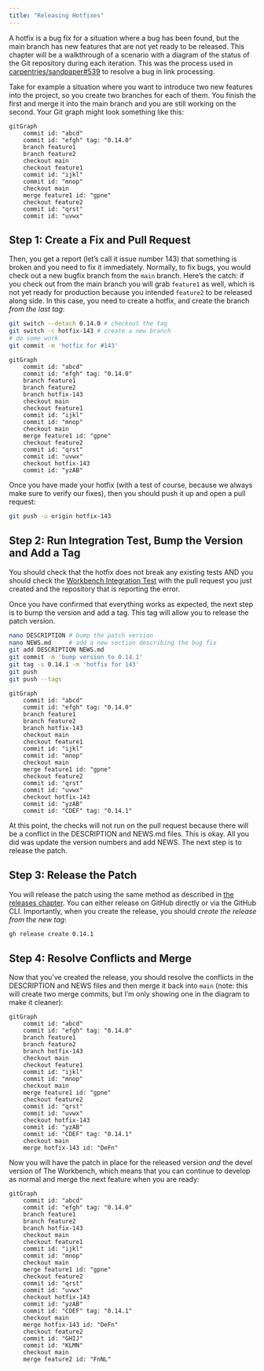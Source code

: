 ```yaml
---
title: "Releasing Hotfixes"
---
```


A hotfix is a bug fix for a situation where a bug has been found, but the main
branch has new features that are not yet ready to be released. This chapter will
be a walkthrough of a scenario with a diagram of the status of the Git
repository during each iteration. This was the process used in
[carpentries/sandpaper#539](https://github.com/carpentries/sandpaper/pull/539)
to resolve a bug in link processing.

Take for example a situation where you want to introduce two new features into
the project, so you create two branches for each of them. You finish the first
and merge it into the main branch and you are still working on the second. Your
Git graph might look something like this:


```mermaid
gitGraph
    commit id: "abcd"
    commit id: "efgh" tag: "0.14.0"
    branch feature1
    branch feature2
    checkout main
    checkout feature1
    commit id: "ijkl"
    commit id: "mnop"
    checkout main
    merge feature1 id: "gpne"
    checkout feature2
    commit id: "qrst"
    commit id: "uvwx"
```


## Step 1: Create a Fix and Pull Request

Then, you get a report (let's call it issue number 143) that something is broken
and you need to fix it immediately. Normally, to fix bugs, you would check out a
new bugfix branch from the `main` branch. Here's the catch: if you check out
from the main branch you will grab `feature1` as well, which is not yet ready
for production because you intended `feature2` to be released along side. In
this case, you need to create a hotfix, and create the branch _from the last
tag_:

```sh
git switch --detach 0.14.0 # checkout the tag
git switch -c hotfix-143 # create a new branch
# do some work
git commit -m 'hotfix for #143'
```

```mermaid
gitGraph
    commit id: "abcd"
    commit id: "efgh" tag: "0.14.0"
    branch feature1
    branch feature2
    branch hotfix-143
    checkout main
    checkout feature1
    commit id: "ijkl"
    commit id: "mnop"
    checkout main
    merge feature1 id: "gpne"
    checkout feature2
    commit id: "qrst"
    commit id: "uvwx"
    checkout hotfix-143
    commit id: "yzAB"
```


Once you have made your hotfix (with a test of course, because we always make
sure to verify our fixes), then you should push it up and open a pull request:

```sh
git push -u origin hotfix-143
```

## Step 2: Run Integration Test, Bump the Version and Add a Tag

You should check that the hotfix does not break any existing tests AND you
should check the [Workbench Integration
Test](https://github.com/carpentries/workbench-integration-test#readme) with the
pull request you just created and the repository that is reporting the error.

Once you have confirmed that everything works as expected, the next step is to
bump the version and add a tag. This tag will allow you to release the patch
version.

```sh
nano DESCRIPTION # bump the patch version
nano NEWS.md     # add a new section describing the bug fix
git add DESCRIPTION NEWS.md
git commit -m 'bump version to 0.14.1'
git tag -s 0.14.1 -m 'hotfix for 143'
git push
git push --tags
```


```mermaid
gitGraph
    commit id: "abcd"
    commit id: "efgh" tag: "0.14.0"
    branch feature1
    branch feature2
    branch hotfix-143
    checkout main
    checkout feature1
    commit id: "ijkl"
    commit id: "mnop"
    checkout main
    merge feature1 id: "gpne"
    checkout feature2
    commit id: "qrst"
    commit id: "uvwx"
    checkout hotfix-143
    commit id: "yzAB"
    commit id: "CDEF" tag: "0.14.1"
```

At this point, the checks will not run on the pull request because there will be
a conflict in the DESCRIPTION and NEWS.md files. This is okay. All you did was
update the version numbers and add NEWS. The next step is to release the patch.

## Step 3: Release the Patch

You will release the patch using the same method as described in [the releases
chapter](releases). You can either release on GitHub directly or via the GitHub
CLI. Importantly, when you create the release, you should _create the release
from the new tag_:

```sh
gh release create 0.14.1
```

## Step 4: Resolve Conflicts and Merge

Now that you've created the release, you should resolve the conflicts in the
DESCRIPTION and NEWS files and then merge it back into `main` (note: this will
create two merge commits, but I'm only showing one in the diagram to make it
cleaner):

```mermaid
gitGraph
    commit id: "abcd"
    commit id: "efgh" tag: "0.14.0"
    branch feature1
    branch feature2
    branch hotfix-143
    checkout main
    checkout feature1
    commit id: "ijkl"
    commit id: "mnop"
    checkout main
    merge feature1 id: "gpne"
    checkout feature2
    commit id: "qrst"
    commit id: "uvwx"
    checkout hotfix-143
    commit id: "yzAB"
    commit id: "CDEF" tag: "0.14.1"
    checkout main
    merge hotfix-143 id: "DeFn"
```


Now you will have the patch in place for the released version _and_ the devel
version of The Workbench, which means that you can continue to develop as
normal and merge the next feature when you are ready:

```mermaid
gitGraph
    commit id: "abcd"
    commit id: "efgh" tag: "0.14.0"
    branch feature1
    branch feature2
    branch hotfix-143
    checkout main
    checkout feature1
    commit id: "ijkl"
    commit id: "mnop"
    checkout main
    merge feature1 id: "gpne"
    checkout feature2
    commit id: "qrst"
    commit id: "uvwx"
    checkout hotfix-143
    commit id: "yzAB"
    commit id: "CDEF" tag: "0.14.1"
    checkout main
    merge hotfix-143 id: "DeFn"
    checkout feature2
    commit id: "GHIJ"
    commit id: "KLMN"
    checkout main
    merge feature2 id: "FnNL"
```
